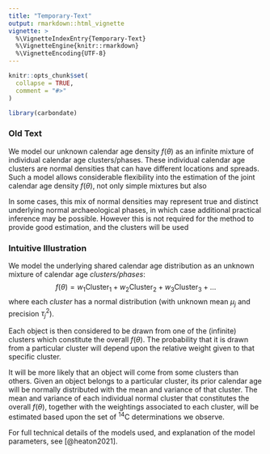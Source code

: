 ```yaml
---
title: "Temporary-Text"
output: rmarkdown::html_vignette
vignette: >
  %\VignetteIndexEntry{Temporary-Text}
  %\VignetteEngine{knitr::rmarkdown}
  %\VignetteEncoding{UTF-8}
---
```


```r
knitr::opts_chunk$set(
  collapse = TRUE,
  comment = "#>"
)
```

```r
library(carbondate)
```

### Old Text

We model our unknown calendar age density $f(\theta)$  as an infinite mixture of individual calendar age clusters/phases. These individual calendar age clusters are normal densities that can have different locations and spreads. Such a model allows considerable flexibility into the estimation of the joint calendar age density $f(\theta)$, not only simple mixtures but also

In some cases, this mix of normal densities may represent true and distinct underlying normal archaeological phases, in which case additional practical inference may be possible. However this is not required for the method to provide good estimation, and the clusters will be used


### Intuitive Illustration
We model the underlying shared calendar age distribution as an unknown mixture of calendar age _clusters/phases_:
$$
f(\theta) = w_1 \textrm{Cluster}_1 + w_2 \textrm{Cluster}_2 + w_3 \textrm{Cluster}_3 + \ldots 
$$
where each _cluster_ has a normal distribution (with unknown mean $\mu_j$ and precision $\tau_j^2$).



Each object is then considered to be drawn from one of the (infinite) clusters which constitute the overall $f(\theta)$. The probability that it is drawn from a particular cluster will depend upon the relative weight given to that specific cluster. 

It will be more likely that an object will come from some clusters than others. Given an object belongs to a particular cluster, its prior calendar age will be normally distributed with the mean and variance of that cluster. The mean and variance of each individual normal cluster that constitutes the overall $f(\theta)$, together with the weightings associated to each cluster, will be estimated based upon the set of ^14^C determinations we observe.

For full technical details of the models used, and explanation of the model parameters, see [@heaton2021].
